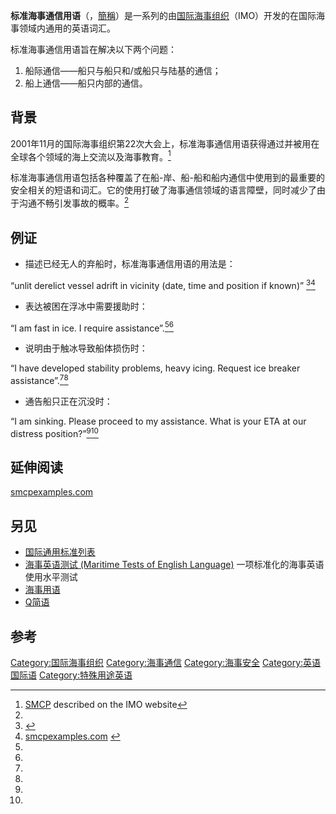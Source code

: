 '''标准海事通信用语'''（{{lang-en|'''S'''tandard '''M'''arine '''C'''ommunication '''P'''hrases}}，[[簡稱|簡稱]]{{abbr|'''SMCP'''}}）是一系列的由[[国际海事组织|国际海事组织]]（IMO）开发的在国际海事领域内通用的英语词汇。

标准海事通信用语旨在解决以下两个问题：

# 船际通信——船只与船只和/或船只与陆基的通信；
# 船上通信——船只内部的通信。

== 背景 ==

2001年11月的国际海事组织第22次大会上，标准海事通信用语获得通过并被用在全球各个领域的海上交流以及海事教育。<ref name="imo357">[http://www.imo.org/ourwork/safety/navigation/pages/standardmarinecommunicationphrases.aspx SMCP] {{Wayback|url=http://www.imo.org/ourwork/safety/navigation/pages/standardmarinecommunicationphrases.aspx |date=20111003233938 }} described on the IMO website</ref>

标准海事通信用语包括各种覆盖了在船-岸、船-船和船内通信中使用到的最重要的安全相关的短语和词汇。它的使用打破了海事通信领域的语言障壁，同时减少了由于沟通不畅引发事故的概率。<ref name="imo357" />

== 例证 ==
* 描述已经无人的弃船时，标准海事通信用语的用法是：
“unlit derelict vessel adrift in vicinity (date, time and position if known)”
<ref name="kobe">{{Cite web |url=http://www.lib.kobe-u.ac.jp/repository/80050001.pdf |title=University of Kobe document |access-date=2014-11-20 |archive-date=2021-01-24 |archive-url=https://web.archive.org/web/20210124160421/http://www.lib.kobe-u.ac.jp/repository/80050001.pdf |dead-url=no }}</ref><ref name="smcp">[http://smcpexamples.com smcpexamples.com] {{Wayback|url=http://smcpexamples.com/ |date=20170918222213 }}</ref>
* 表达被困在浮冰中需要援助时：
“I am fast in ice. I require assistance”.<ref name="kobe" /><ref name="smcp"/>
* 说明由于触冰导致船体损伤时：
“I have developed stability problems, heavy icing. Request ice breaker assistance”.<ref name="kobe" /><ref name="smcp"/>
* 通告船只正在沉没时：
“I am sinking. Please proceed to my assistance. What is your ETA at our distress position?”<ref name="kobe" /><ref name="smcp"/>

==延伸阅读==
[https://web.archive.org/web/20170918222213/http://smcpexamples.com/ smcpexamples.com]

==另见==
* [[国际通用标准列表|国际通用标准列表]]
* [[海事英语测试_(Maritime_Tests_of_English_Language)|海事英语测试 (Maritime Tests of English Language)]] 一项标准化的海事英语使用水平测试
* [[海事用语|海事用语]]
* [[Q简语|Q简语]]

== 参考 ==

<references/>

[[Category:国际海事组织|Category:国际海事组织]]
[[Category:海事通信|Category:海事通信]]
[[Category:海事安全|Category:海事安全]]
[[Category:英语国际语|Category:英语国际语]]
[[Category:特殊用途英语|Category:特殊用途英语]]